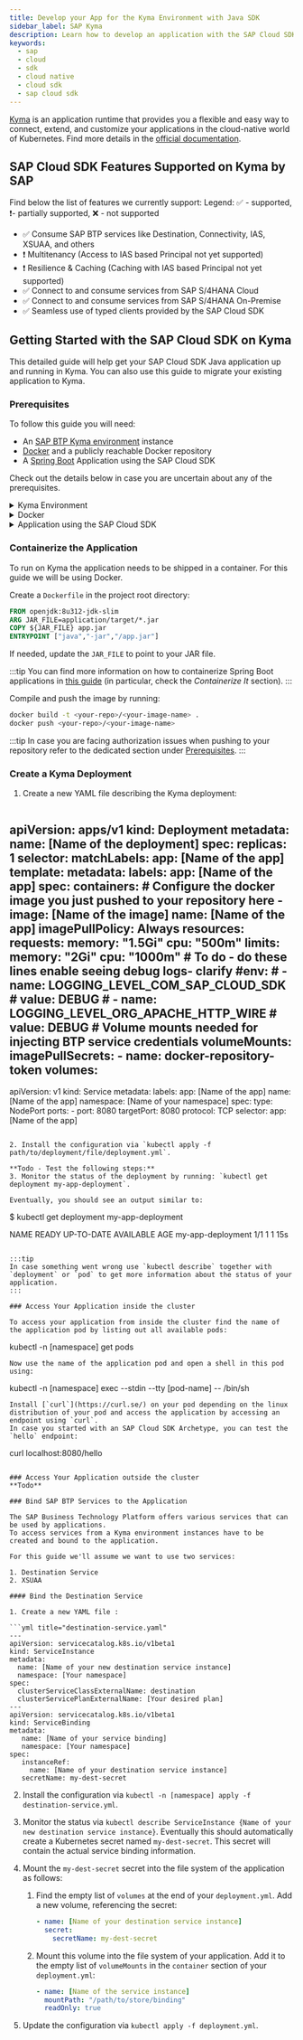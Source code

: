 ```yaml
---
title: Develop your App for the Kyma Environment with Java SDK
sidebar_label: SAP Kyma
description: Learn how to develop an application with the SAP Cloud SDK for Java in the Kyma environment
keywords:
  - sap
  - cloud
  - sdk
  - cloud native
  - cloud sdk
  - sap cloud sdk
---
```


[Kyma](https://kyma-project.io/) is an application runtime that provides you a flexible and easy way to connect, extend, and customize your applications in the cloud-native world of Kubernetes.
Find more details in the [official documentation](https://kyma-project.io/docs/kyma/latest/01-overview/).

## SAP Cloud SDK Features Supported on Kyma by SAP

Find below the list of features we currently support:
Legend: ✅ - supported, ❗- partially supported, ❌ - not supported

- ✅ Consume SAP BTP services like Destination, Connectivity, IAS, XSUAA, and others
- ❗ Multitenancy (Access to IAS based Principal not yet supported)
- ❗ Resilience & Caching (Caching with IAS based Principal not yet supported)
- ✅ Connect to and consume services from SAP S/4HANA Cloud
- ✅ Connect to and consume services from SAP S/4HANA On-Premise
- ✅ Seamless use of typed clients provided by the SAP Cloud SDK

## Getting Started with the SAP Cloud SDK on Kyma

This detailed guide will help get your SAP Cloud SDK Java application up and running in Kyma.
You can also use this guide to migrate your existing application to Kyma.

### Prerequisites

To follow this guide you will need:
- An [SAP BTP Kyma environment](https://help.sap.com/products/BTP/65de2977205c403bbc107264b8eccf4b/09dd313bf6644250a14f8f38c3d644c0.html?locale=en-US) instance
- [Docker](https://www.docker.com/) and a publicly reachable Docker repository
- A [Spring Boot](https://spring.io/projects/spring-boot) Application using the SAP Cloud SDK

Check out the details below in case you are uncertain about any of the prerequisites.

<details>
  <summary>Kyma Environment</summary>

This guide assumes you already have a Global Account, a Subaccount on SAP BTP platform and have [Kubernetes CLI](https://kubernetes.io/docs/tasks/tools/#kubectl) installed on your local machine.
If not, please refer to these guides on getting a [Global Account](https://help.sap.com/products/BTP/65de2977205c403bbc107264b8eccf4b/d61c2819034b48e68145c45c36acba6e.html?locale=en-US) and creating a [SubAccount](https://help.sap.com/products/BTP/65de2977205c403bbc107264b8eccf4b/05280a123d3044ae97457a25b3013918.html?locale=en-US)

In your Subaccount in SAP BTP cockpit, create a [Kyma Environment instance](https://help.sap.com/products/BTP/65de2977205c403bbc107264b8eccf4b/09dd313bf6644250a14f8f38c3d644c0.html?locale=en-US).
Make sure that you select an appropriate [plan](https://help.sap.com/products/BTP/65de2977205c403bbc107264b8eccf4b/befe01d5d8864e59bf847fa5a5f3d669.html?locale=en-US#azure) and also assign the necessary [roles](https://help.sap.com/products/BTP/65de2977205c403bbc107264b8eccf4b/148ae38b7d6f4e61bbb696bbfb3996b2.html?locale=en-US) to users.

:::Note
Creating a Kyma environment instance can take up to 30 minutes.
:::

</details>

<details>
  <summary>Docker</summary>

This guide assumes you have [Docker](https://www.docker.com/) installed on your local machine.

Furthermore, you need a **Docker repository** where you can store images.
The repository needs to be publicly accessible in order for the cluster to access and download the Docker image we are going to create.

In case you don't have such a repository yet we recommend either:

- [Docker Hub](https://hub.docker.com/)
- [Artifactory DMZ](https://common.repositories.cloud.sap/ui/) (for SAP internal developers)

Access to images in a repository may be limited to authenticated and/or authorized users, depending on your configuration.

Make sure you are logged in to your repository on your local machine by running:

```bash
docker login (your-repo) --username=(your-username)
```

And check your configuration which is usually located under `(your-home-directory)/.docker/config.json`.

:::tip
In case AuthN/AuthZ is required to download images make sure you have a secret configured in your cluster-> To do how to this in Kyma?
```bash
kubectl create secret docker-registry (name-of-the-secret) --docker-username=(username) --docker-password=(API-token) --docker-server=(your-repo)
```

:::

</details>

<details>
  <summary>Application using the SAP Cloud SDK</summary>

If you don't have an application already you can comfortably [create one from our archetypes](../getting-started).

</details>

### Containerize the Application

To run on Kyma the application needs to be shipped in a container.
For this guide we will be using Docker.

Create a `Dockerfile` in the project root directory:

```dockerfile {2}
FROM openjdk:8u312-jdk-slim
ARG JAR_FILE=application/target/*.jar
COPY ${JAR_FILE} app.jar
ENTRYPOINT ["java","-jar","/app.jar"]
```

If needed, update the `JAR_FILE` to point to your JAR file.

:::tip
You can find more information on how to containerize Spring Boot applications in [this guide](https://spring.io/guides/gs/spring-boot-docker/) (in particular, check the _Containerize It_ section).
:::

Compile and push the image by running:

```bash
docker build -t <your-repo>/<your-image-name> .
docker push <your-repo>/<your-image-name>
```

:::tip
In case you are facing authorization issues when pushing to your repository refer to the dedicated section under [Prerequisites](#prerequisites).
:::

### Create a Kyma Deployment

1. Create a new YAML file describing the Kyma deployment:

   ```yml title="deployment.yml" {18,32}
 apiVersion: apps/v1
 kind: Deployment
 metadata:
   name: [Name of the deployment]
 spec:
   replicas: 1
   selector:
     matchLabels:
       app: [Name of the app]
   template:
     metadata:
       labels:
         app: [Name of the app]
     spec:
       containers:
       # Configure the docker image you just pushed to your repository here
         - image: [Name of the image]
           name: [Name of the app]
           imagePullPolicy: Always
           resources:
             requests:
               memory: "1.5Gi"
               cpu: "500m"
             limits:
               memory: "2Gi"
               cpu: "1000m"
           # To do - do these lines enable seeing debug logs- clarify
           #env:
           #  - name: LOGGING_LEVEL_COM_SAP_CLOUD_SDK
           #    value: DEBUG
           #  - name: LOGGING_LEVEL_ORG_APACHE_HTTP_WIRE
           #    value: DEBUG
           # Volume mounts needed for injecting BTP service credentials
           volumeMounts:
       imagePullSecrets:
         - name: docker-repository-token
       volumes:
 ---
 apiVersion: v1
 kind: Service
 metadata:
   labels:
     app: [Name of the app]
   name: [Name of the app]
   namespace: [Name of your namespace]
 spec:
   type: NodePort
   ports:
     - port: 8080
       targetPort: 8080
       protocol: TCP
   selector:
     app: [Name of the app]
   ```

2. Install the configuration via `kubectl apply -f path/to/deployment/file/deployment.yml`.

**Todo - Test the following steps:**
3. Monitor the status of the deployment by running: `kubectl get deployment my-app-deployment`.

Eventually, you should see an output similar to:

```
$ kubectl get deployment my-app-deployment

NAME                READY   UP-TO-DATE   AVAILABLE   AGE
my-app-deployment   1/1     1            1           15s
```

:::tip
In case something went wrong use `kubectl describe` together with `deployment` or `pod` to get more information about the status of your application.
:::

### Access Your Application inside the cluster

To access your application from inside the cluster find the name of the application pod by listing out all available pods:

```
kubectl -n [namespace] get pods

```
Now use the name of the application pod and open a shell in this pod using:

```
kubectl -n [namespace] exec --stdin --tty [pod-name] -- /bin/sh

```
Install [`curl`](https://curl.se/) on your pod depending on the linux distribution of your pod and access the application by accessing an endpoint using `curl`.
In case you started with an SAP Cloud SDK Archetype, you can test the `hello` endpoint:

```

curl localhost:8080/hello

```

### Access Your Application outside the cluster
**Todo**

### Bind SAP BTP Services to the Application

The SAP Business Technology Platform offers various services that can be used by applications.
To access services from a Kyma environment instances have to be created and bound to the application.

For this guide we'll assume we want to use two services:

1. Destination Service
2. XSUAA

#### Bind the Destination Service

1. Create a new YAML file :

```yml title="destination-service.yaml"
---
apiVersion: servicecatalog.k8s.io/v1beta1
kind: ServiceInstance
metadata:
  name: [Name of your new destination service instance]
  namespace: [Your namespace]
spec:
  clusterServiceClassExternalName: destination
  clusterServicePlanExternalName: [Your desired plan]
---
apiVersion: servicecatalog.k8s.io/v1beta1
kind: ServiceBinding
metadata:
   name: [Name of your service binding]
   namespace: [Your namespace]
spec:
   instanceRef:
     name: [Name of your destination service instance]
   secretName: my-dest-secret
```

2. Install the configuration via `kubectl -n [namespace] apply -f destination-service.yml`.

3. Monitor the status via `kubectl describe ServiceInstance {Name of your new destination service instance}`.
   Eventually this should automatically create a Kubernetes secret named `my-dest-secret`.
   This secret will contain the actual service binding information.

4. Mount the `my-dest-secret` secret into the file system of the application as follows:

   1. Find the empty list of `volumes` at the end of your `deployment.yml`.
      Add a new volume, referencing the secret:

      ```yml title="volumes:"
      - name: [Name of your destination service instance]
        secret:
          secretName: my-dest-secret
      ```

   2. Mount this volume into the file system of your application.
      Add it to the empty list of `volumeMounts` in the `container` section of your `deployment.yml`:

      ```yml title="volumeMounts:"
      - name: [Name of the service instance]
        mountPath: "/path/to/store/binding"
        readOnly: true
      ```

5. Update the configuration via `kubectl apply -f deployment.yml`.
